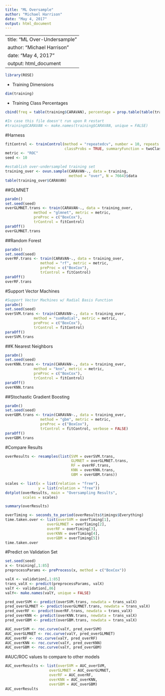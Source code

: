 ```yaml
---
title: "ML Oversample"
author: "Michael Harrison"
date: "May 4, 2017"
output: html_document
---
```

---
title: "ML Over-Undersample"
author: "Michael Harrison"
date: "May 4, 2017"
output: html_document
---

```r
library(ROSE)
```
- Training Dimensions
```r
dim(training)
```
- Training Class Percentages
```r
cbind(freq = table(training$CARAVAN), percentage = prop.table(table(training$CARAVAN))*100)
```


```r
#In case this file doesn't run upon R restart
#training$CARAVAN <- make.names(training$CARAVAN, unique = FALSE)
```

#Harness
```r
fitControl <- trainControl(method = "repeatedcv", number = 10, repeats = 3,
                           classProbs = TRUE, summaryFunction = twoClassSummary)
metric <- "ROC"
seed <- 10
```

```r
#establish over-undersampled training set
training_over <- ovun.sample(CARAVAN~., data = training,
                             method = "over", N = 7664)$data
table(training_over$CARAVAN)
```

##GLMNET
```r
paraOn()
set.seed(seed)
overGLMNET.trans <- train(CARAVAN~., data = training_over, 
             method = "glmnet", metric = metric,
             preProc = c("BoxCox"),
             trControl = fitControl)
paraOff()
overGLMNET.trans
```

##Random Forest
```r
paraOn()
set.seed(seed)
overRF.trans <- train(CARAVAN~., data = training_over,
                method = "rf", metric = metric,
                preProc = c("BoxCox"),
                trControl = fitControl)
paraOff()
overRF.trans
```


#Support Vector Machines
```r
#Support Vector Machines w/ Radial Basis Function
paraOn()
set.seed(seed)
overSVM.trans <- train(CARAVAN~., data = training_over, 
             method = "svmRadial", metric = metric,
             preProc = c("BoxCox"),
             trControl = fitControl)
paraOff()
overSVM.trans
```


##K Nearest Neighbors
```r
paraOn()
set.seed(seed)
overKNN.trans <- train(CARAVAN~., data = training_over, 
             method = "knn", metric = metric,
             preProc = c("BoxCox"),
             trControl = fitControl)
paraOff()
overKNN.trans
```


##Stochastic Gradient Boosting
```r
paraOn()
set.seed(seed)
overGBM.trans <- train(CARAVAN~., data = training_over,
                method = "gbm", metric = metric,
                preProc = c("BoxCox"),
                trControl = fitControl, verbose = FALSE)
paraOff()
overGBM.trans
```
 
#Compare Results
```r
overResults <- resamples(list(SVM = overSVM.trans,
                              GLMNET = overGLMNET.trans,
                              RF = overRF.trans,
                              KNN = overKNN.trans,
                              GBM = overGBM.trans))
```

```r
scales <- list(x = list(relation = "free"),
               y = list(relation = "free"))
dotplot(overResults, main = "Oversampling Results", 
        scales = scales)
```

```r
summary(overResults)
```

```r
overTiming <- seconds_to_period(overResults$timings$Everything)
time.taken.over <- list(overSVM = overTiming[1],
                   overGLMNET = overTiming[2],
                   overRF = overTiming[3],
                   overKNN = overTiming[4],
                   overGBM = overTiming[5])
time.taken.over
```

#Predict on Validation Set

```r
set.seed(seed)
x <- training[,1:85]
preprocessParams <- preProcess(x, method = c("BoxCox"))

valX <- validation[,1:85]
trans_valX <- predict(preprocessParams, valX)
valY <- validation[,86]
valY<- make.names(valY, unique = FALSE)
```


```r
pred_overSVM <- predict(overSVM.trans, newdata = trans_valX)
pred_overGLMNET <- predict(overGLMNET.trans, newdata = trans_valX)
pred_overRF <- predict(overRF.trans, newdata = trans_valX)
pred_overKNN <- predict(overKNN.trans, newdata = trans_valX)
pred_overGBM <- predict(overGBM.trans, newdata = trans_valX)

AUC_overSVM <- roc.curve(valY, pred_overSVM)
AUC_overGLMNET <- roc.curve(valY, pred_overGLMNET)
AUC_overRF <- roc.curve(valY, pred_overRF)
AUC_overKNN <- roc.curve(valY, pred_overKNN)
AUC_overGBM <- roc.curve(valY, pred_overGBM)
```

#AUC/ROC values to compare to other models
```r
AUC_overResults <- list(overSVM = AUC_overSVM,
                    overGLMNET = AUC_overGLMNET,
                    overRF = AUC_overRF,
                    overKNN = AUC_overKNN,
                    overGBM = AUC_overGBM)
AUC_overResults
```

